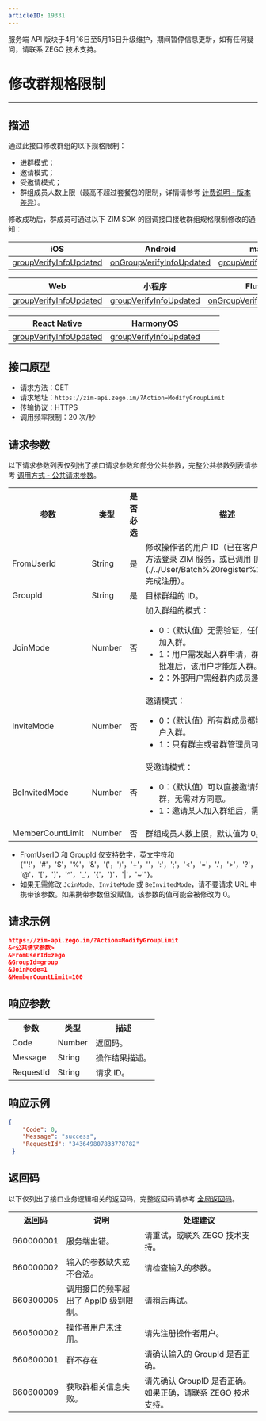 ```yaml
---
articleID: 19331
---
```


<Warning title="警告">服务端 API 版块于4月16日至5月15日升级维护，期间暂停信息更新，如有任何疑问，请联系 ZEGO 技术支持。</Warning>
# 修改群规格限制

- - -

## 描述

通过此接口修改群组的以下规格限制：
- 进群模式；
- 邀请模式；
- 受邀请模式；
- 群组成员人数上限（最高不超过套餐包的限制，详情请参考 [计费说明 - 版本差异](./../Introduction/Pricing.mdx#版本差异)）。

修改成功后，群成员可通过以下 ZIM SDK 的回调接口接收群组规格限制修改的通知：

| iOS | Android | macOS | Windows |
|-----|---------|--------|---------|
| [groupVerifyInfoUpdated](/article/api?doc=zim_API~objective-c_ios~protocol~ZIMEventHandler#zim-group-verify-info-updated-operated-info-group-id) | [onGroupVerifyInfoUpdated](https://doc-zh.zego.im/article/api?doc=zim_API~java_android~class~ZIMEventHandler#on-group-verify-info-updated) | [groupVerifyInfoUpdated](/article/api?doc=zim_API~objective-c_macos~protocol~ZIMEventHandler#zim-group-verify-info-updated-operated-info-group-id) | [onGroupVerifyInfoUpdated](https://doc-zh.zego.im/article/api?doc=zim_API~cpp_windows~class~ZIMEventHandler#on-group-verify-info-updated) |

| Web | 小程序 | Flutter | uni-app |
|-----|---------|---------|---------|
| [groupVerifyInfoUpdated](https://doc-zh.zego.im/article/api?doc=zim_API~javascript_web~interface~ZIMEventHandler#group-verify-info-updated) | [groupVerifyInfoUpdated](https://doc-zh.zego.im/article/api?doc=zim_API~javascript_wxxcx~interface~ZIMEventHandler#group-verify-info-updated) | [onGroupVerifyInfoUpdated](https://pub.dev/documentation/zego_zim/latest/zego_zim/ZIMEventHandler/onGroupVerifyInfoUpdated.html) |[groupVerifyInfoUpdated](https://doc-zh.zego.im/article/api?doc=zim_API~javascript_uni-app~interface~ZIMEventHandler#group-verify-info-updated) |

| React Native | HarmonyOS | | |
|---------|--------------|-----------|---|
| [groupVerifyInfoUpdated](https://doc-zh.zego.im/article/api?doc=zim_API~javascript_react-native~interface~ZIMEventHandler#group-verify-info-updated) |[groupVerifyInfoUpdated](https://doc-zh.zego.im/article/api?doc=zim_API~javascript_harmony~interface~ZIMEventHandler#group-verify-info-updated) | | |

## 接口原型

- 请求方法：GET
- 请求地址：`https://zim-api.zego.im/?Action=ModifyGroupLimit`
- 传输协议：HTTPS
- 调用频率限制：20 次/秒

## 请求参数

以下请求参数列表仅列出了接口请求参数和部分公共参数，完整公共参数列表请参考 [调用方式 - 公共请求参数](../Accessing%20Server%20APIs.mdx#2-公共参数)。

<table>

<tbody><tr data-row-level="1">
<th>参数</th>
<th>类型</th>
<th>是否必选</th>
<th>描述</th>
</tr>
<tr data-row-level="2">
<td>FromUserId</td>
<td>String</td>
<td>是</td>
<td>修改操作者的用户 ID（已在客户端调用 `login` 方法登录 ZIM 服务，或已调用 [服务端 API](./../User/Batch%20register%20users.mdx) 完成注册）。</td>
</tr>
<tr data-row-level="3">
<td>GroupId</td>
<td>String</td>
<td>是</td>
<td>目标群组的 ID。</td>
</tr>
<tr data-row-level="4">
<td>JoinMode</td>
<td>Number</td>
<td>否</td>
<td>加入群组的模式：
<ul><li>0：（默认值）无需验证，任何人可以直接加入群。</li><li>1：用户需发起入群申请，群主或群管理员批准后，该用户才能加入群。</li><li>2：外部用户需经群内成员邀请方可入群。</li></ul></td>
</tr>
<tr data-row-level="5">
<td>InviteMode</td>
<td>Number</td>
<td>否</td>
<td>邀请模式：
<ul><li>0：（默认值）所有群成员都能邀请外部用户入群。</li><li>1：只有群主或者群管理员可以发起邀请。</li></ul></td>
</tr>
<tr data-row-level="6">
<td>BeInvitedMode</td>
<td>Number</td>
<td>否</td>
<td>受邀请模式：
<ul><li>0：（默认值）可以直接邀请外部用户入群，无需对方同意。</li><li>1：邀请某人加入群组后，需要对方同意。</li></ul></td>
</tr>
<tr data-row-level="7">
<td>MemberCountLimit</td>
<td>Number</td>
<td>否</td>
<td>群组成员人数上限，默认值为 0。</td>
</tr>
</tbody></table>

<Note title="说明">

- FromUserID 和 GroupId 仅支持数字，英文字符和 {"'!'，'#'，'$'，'%'，'&'，'('，')'，'+'，''，':'，';'，'<'，'='，'.'，'>'，'?'，'@'，'['，']'，'^'，'_'，'{'，'}'，'|'，'~'"}。
- 如果无需修改 `JoinMode`、`InviteMode` 或 `BeInvitedMode`，请不要请求 URL 中携带该参数。如果携带参数但没赋值，该参数的值可能会被修改为 0。
</Note>


## 请求示例

```json
https://zim-api.zego.im/?Action=ModifyGroupLimit
&<公共请求参数>
&FromUserId=zego
&GroupId=group
&JoinMode=1
&MemberCountLimit=100
```

## 响应参数

<table>
<tbody><tr data-row-level="1">
<th>参数</th>
<th>类型</th>
<th>描述</th>
</tr>
<tr data-row-level="2">
<td>Code</td>
<td>Number</td>
<td>返回码。</td>
</tr>
<tr data-row-level="3">
<td>Message</td>
<td>String</td>
<td>操作结果描述。</td>
</tr>
<tr data-row-level="4">
<td>RequestId</td>
<td>String</td>
<td>请求 ID。</td>
</tr>
</tbody></table>


## 响应示例

```json
{
    "Code": 0,
    "Message": "success",
    "RequestId": "343649807833778782"
 }
```

## 返回码

以下仅列出了接口业务逻辑相关的返回码，完整返回码请参考 [全局返回码](../Return%20codes.mdx)。

<table>
<tbody><tr>
<th>返回码</th>
<th>说明</th>
<th>处理建议</th>
</tr>
<tr>
<td>660000001</td>
<td>服务端出错。</td>
<td>请重试，或联系 ZEGO 技术支持。</td>
</tr>
<tr>
<td>660000002</td>
<td>输入的参数缺失或不合法。</td>
<td>请检查输入的参数。</td>
</tr>
<tr>
<td>660300005</td>
<td>调用接口的频率超出了 AppID 级别限制。</td>
<td>请稍后再试。</td>
</tr>
<tr>
<td>660500002</td>
<td>操作者用户未注册。</td>
<td>请先注册操作者用户。</td>
</tr>
<tr>
<td>660600001</td>
<td>群不存在</td>
<td>请确认输入的 GroupId 是否正确。</td>
</tr>
<tr>
<td>660600009</td>
<td>获取群相关信息失败。</td>
<td>请先确认 GroupID 是否正确。如果正确，请联系 ZEGO 技术支持。</td>
</tr>
</tbody></table>